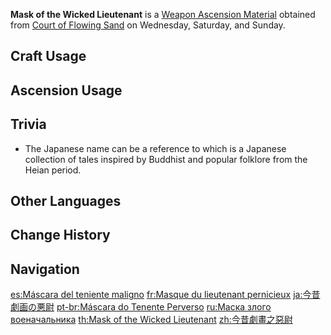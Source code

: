 {{Item Infobox
|id           = 114033
|image        = Item Mask of the Wicked Lieutenant.png
|type         = Weapon Ascension Materials
|invCategory  = Character Development Items
|group        = Oni Masks
|quality      = 2
|description  = Folktales tell that once upon a time, there lived an [[oni]] named [[Chiyo|Torachiyo]]. Torachiyo was a highly skilled warrior, such that it was once said the Torachiyo might dance amid a thousand blades, juunihitoe robes becoming shredded like falling violet petals, and yet not receive a single wound. Yet this oni would eventually betray the [[Ei|Shogun]] and revolt, becoming shorn of an arm and a horn in the battle before fleeing and slaying itself in a fit of furious madness.<br>Hearsay holds that the stubborn oni often hold fear and distress in their hearts. That they should fantasize about eternity yet fear the moment, and are apt to become swallowed by terror or anger is their just reward. This mask depicts Torachiyo, fangs bared.
|day1         = Wednesday
|day2         = Saturday
|day3         = Sunday
|source1      = Court of Flowing Sand
|source2      = [[Parametric Transformer]]
}}
'''Mask of the Wicked Lieutenant''' is a [[Weapon Ascension Material]] obtained from [[Court of Flowing Sand]] on Wednesday, Saturday, and Sunday.

==Craft Usage==
{{Craft Usage}}

==Ascension Usage==
{{Ascension Usage}}

==Trivia==
* The Japanese name can be a reference to {{w| Konjaku Monogatarishū}} which is a Japanese collection of tales inspired by Buddhist and popular folklore from the Heian period.

==Other Languages==
{{Other Languages
|en       = Mask of the Wicked Lieutenant
|zhs      = 今昔剧画之恶尉
|zhs_rm   = Jīnxī Jùhuà zhī È Wèi
|zht      = 今昔劇畫之惡尉
|zht_rm   = Jīnxī Jùhuà zhī È Wèi
|zh_tl    = Evil Lieutenant of Dramatic Scenes of the Present and the Past
|ja       = 今昔劇画の悪尉
|ja_rm    = Konjaku Gekiga no Akujou
|ja_tl    = Evil Inspector of the Past and Present Dramatic Picture
|ko       = 금석극화의 가면
|ko_rm    = Geumseokgeukhwa-ui Gamyeon
|ko_tl    = Mask of the Past and Present Dramatic Art
|es       = Máscara del teniente maligno
|es_tl    = Mask of the Malign Lieutenant
|fr       = Masque du lieutenant pernicieux
|fr_tl    = Mask of the Pernicious Lieutenant
|ru       = Маска злого военачальника
|ru_tl    = Mask of the Evil Commander
|th       = Mask of the Wicked Lieutenant
|vi       = Mặt Nạ Tà Ác
|vi_tl    = Evil Mask
|de       = Die Maske des bösen Leutnants
|de_tl    = The Mask of the Evil Lieutenant
|id       = Mask of the Wicked Lieutenant
|pt       = Máscara do Tenente Perverso
|pt_tl    = 
|tr       = Habis Teğmenin Maskesi
|tr_tl    = The Evil Lieutenant's Mask
|it       = Maschera del tenente malvagio
|it_tl    = 
}}

==Change History==
{{Change History|2.0}}

==Navigation==
{{Development Item Navbox|Weapon Materials}}

[[es:Máscara del teniente maligno]]
[[fr:Masque du lieutenant pernicieux]]
[[ja:今昔劇画の悪尉]]
[[pt-br:Máscara do Tenente Perverso]]
[[ru:Маска злого военачальника]]
[[th:Mask of the Wicked Lieutenant]]
[[zh:今昔劇畫之惡尉]]